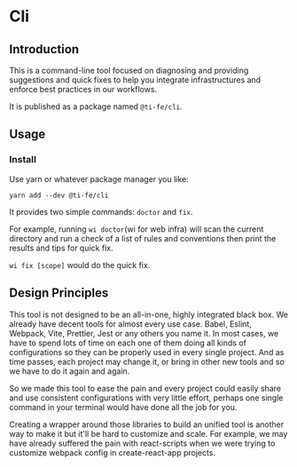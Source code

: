 # Cli

## Introduction

This is a command-line tool focused on diagnosing and providing suggestions and quick fixes to help you integrate infrastructures and enforce best practices in our workflows.

It is published as a package named `@ti-fe/cli`.

## Usage

### Install

Use yarn or whatever package manager you like:

```
yarn add --dev @ti-fe/cli
```

It provides two simple commands: `doctor` and `fix`.

For example, running `wi doctor`(wi for web infra) will scan the current directory and run a check of a list of rules and conventions then print the results and tips for quick fix.

`wi fix [scope]` would do the quick fix.

## Design Principles

This tool is not designed to be an all-in-one, highly integrated black box. We already have decent tools for almost every use case. Babel, Eslint, Webpack, Vite, Prettier, Jest or any others you name it. In most cases, we have to spend lots of time on each one of them doing all kinds of configurations so they can be properly used in every single project. And as time passes, each project may change it, or bring in other new tools and so we have to do it again and again.

So we made this tool to ease the pain and every project could easily share and use consistent configurations with very little effort, perhaps one single command in your terminal would have done all the job for you.

Creating a wrapper around those libraries to build an unified tool is another way to make it but it'll be hard to customize and scale. For example, we may have already suffered the pain with react-scripts when we were trying to customize webpack config in create-react-app projects.

